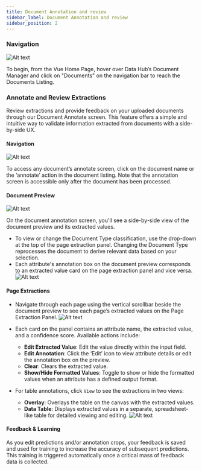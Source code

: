 ```yaml
---
title: Document Annotation and review
sidebar_label: Document Annotation and review
sidebar_position: 2
---
```





### Navigation

![Alt text](https://d1r1e7xjkfj7nz.cloudfront.net/doc1.png 'a title')


To begin, from the Vue Home Page, hover over Data Hub’s Document Manager and click on "Documents" on the navigation bar to reach the Documents Listing.

### Annotate and Review Extractions

Review extractions and provide feedback on your uploaded documents through our Document Annotate screen. This feature offers a simple and intuitive way to validate information extracted from documents with a side-by-side UX.

#### Navigation
![Alt text](https://d1r1e7xjkfj7nz.cloudfront.net/doc8.png 'a title')

To access any document’s annotate screen, click on the document name or the ‘annotate’ action in the document listing. Note that the annotation screen is accessible only after the document has been processed.

#### Document Preview
![Alt text](https://d1r1e7xjkfj7nz.cloudfront.net/doc9.png 'a title')

On the document annotation screen, you'll see a side-by-side view of the document preview and its extracted values. 

- To view or change the Document Type classification, use the drop-down at the top of the page extraction panel. Changing the Document Type reprocesses the document to derive relevant data based on your selection.
- Each attribute's annotation box on the document preview corresponds to an extracted value card on the page extraction panel and vice versa.
![Alt text](https://d1r1e7xjkfj7nz.cloudfront.net/doc10.png 'a title')

#### Page Extractions

- Navigate through each page using the vertical scrollbar beside the document preview to see each page’s extracted values on the Page Extraction Panel.
![Alt text](https://d1r1e7xjkfj7nz.cloudfront.net/doc11.png 'a title')

- Each card on the panel contains an attribute name, the extracted value, and a confidence score. Available actions include:
    - **Edit Extracted Value**: Edit the value directly within the input field.
    - **Edit Annotation**: Click the ‘Edit’ icon to view attribute details or edit the annotation box on the preview.
    - **Clear**: Clears the extracted value.
    - **Show/Hide Formatted Values**: Toggle to show or hide the formatted values when an attribute has a defined output format.
- For table annotations, click `View` to see the extractions in two views:
    - **Overlay**: Overlays the table on the canvas with the extracted values.
    - **Data Table**: Displays extracted values in a separate, spreadsheet-like table for detailed viewing and editing.
![Alt text](https://d1r1e7xjkfj7nz.cloudfront.net/doc12.png 'a title')

#### Feedback & Learning

As you edit predictions and/or annotation crops, your feedback is saved and used for training to increase the accuracy of subsequent predictions. This training is triggered automatically once a critical mass of feedback data is collected.
